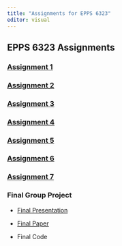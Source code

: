 ---
title: "Assignments for EPPS 6323"
editor: visual
---

## EPPS 6323 Assignments

### [Assignment 1](https://r-larsen.github.io/Assignment1.html)

### [Assignment 2](https://r-larsen.github.io/Assignment2.html)

### [Assignment 3](https://r-larsen.github.io/Assignment3.html)

### [Assignment 4](https://r-larsen.github.io/Assignment4.html)

### [Assignment 5](https://r-larsen.github.io/Assignment5.html)

### [Assignment 6](https://r-larsen.github.io/Assignment6.html)

### [Assignment 7](https://r-larsen.github.io/Assignment7.html)

### Final Group Project

-   [Final Presentation](https://www.canva.com/design/DAFgUG_xDJA/bnERxZm4THbQ2MziZz5rDQ/view?utm_content=DAFgUG_xDJA&utm_campaign=designshare&utm_medium=link&utm_source=publishsharelink)

-   [Final Paper](https://rebeccalarsen.github.io/finalproject.pdf)

-   Final Code
